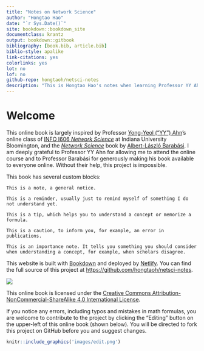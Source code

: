 ```yaml
--- 
title: "Notes on Network Science"
author: "Hongtao Hao"
date: "`r Sys.Date()`"
site: bookdown::bookdown_site
documentclass: krantz
output: bookdown::gitbook
bibliography: [book.bib, article.bib]
biblio-style: apalike
link-citations: yes
colorlinks: yes
lot: no
lof: no
github-repo: hongtaoh/netsci-notes
description: "This is Hongtao Hao's notes when learning Professor YY Ahn's online course of *Network Science*"
---
```

# Welcome{-}

This online book is largely inspired by Professor [Yong-Yeol ("YY") Ahn](https://yongyeol.com/)'s online class of [INFO I606 *Network Science*](http://yongyeol.com/teaching/2020SP_netsci_syllabus.pdf) at Indiana University Bloomington, and the [*Network Science*](http://networksciencebook.com/) book by [Albert-László Barabási](https://barabasi.com/). I am deeply grateful to Professor YY Ahn for allowing me to attend the online course and to Professor Barabási for generously making his book available to everyone online. Without their help, this project is impossible. 

This book has several custom blocks:

```block2
This is a note, a general notice. 
```

```block2
This is a reminder, usually just to remind myself of something I do not understand yet. 
```

```block2
This is a tip, which helps you to understand a concept or memorize a formula. 
```

```block2
This is a caution, to inform you, for example, an error in publications. 
```

```block2
This is an importance note. It tells you something you should consider when understanding a concept, for example, when scholars disagree. 
```

This website is built with [Bookdown](https://bookdown.org/) and deployed by [Netlify](https://www.netlify.com/). You can find the full source of this project at [https://github.com/hongtaoh/netsci-notes](https://github.com/hongtaoh/netsci-notes).

![](images/license.png)

This online book is licensed under the [Creative Commons Attribution-NonCommercial-ShareAlike 4.0 International License](http://creativecommons.org/licenses/by-nc-sa/4.0/).

If you notice any errors, including typos and mistakes in math formulas, you are welcome to contribute to the project by clicking the "Editing" button on the upper-left of this online book (shown below). You will be directed to fork this project on GitHub before you and suggest changes. 

```r
knitr::include_graphics('images/edit.png')
```

